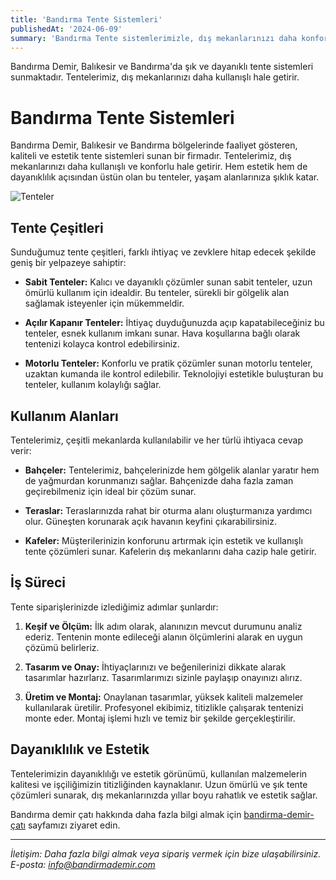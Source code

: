 ```yaml
---
title: 'Bandırma Tente Sistemleri'
publishedAt: '2024-06-09'
summary: 'Bandırma Tente sistemlerimizle, dış mekanlarınızı daha konforlu ve kullanışlı hale getiriyoruz. Bandırma Demir, şık ve dayanıklı tente çözümleri sunar.'
---
```


Bandırma Demir, Balıkesir ve Bandırma'da şık ve dayanıklı tente sistemleri sunmaktadır. Tentelerimiz, dış mekanlarınızı daha kullanışlı hale getirir.

# Bandırma Tente Sistemleri

Bandırma Demir, Balıkesir ve Bandırma bölgelerinde faaliyet gösteren, kaliteli ve estetik tente sistemleri sunan bir firmadır. Tentelerimiz, dış mekanlarınızı daha kullanışlı ve konforlu hale getirir. Hem estetik hem de dayanıklılık açısından üstün olan bu tenteler, yaşam alanlarınıza şıklık katar.

![Tenteler](/tenteler.png)

## Tente Çeşitleri

Sunduğumuz tente çeşitleri, farklı ihtiyaç ve zevklere hitap edecek şekilde geniş bir yelpazeye sahiptir:

- **Sabit Tenteler:** Kalıcı ve dayanıklı çözümler sunan sabit tenteler, uzun ömürlü kullanım için idealdir. Bu tenteler, sürekli bir gölgelik alan sağlamak isteyenler için mükemmeldir.
  
- **Açılır Kapanır Tenteler:** İhtiyaç duyduğunuzda açıp kapatabileceğiniz bu tenteler, esnek kullanım imkanı sunar. Hava koşullarına bağlı olarak tentenizi kolayca kontrol edebilirsiniz.
  
- **Motorlu Tenteler:** Konforlu ve pratik çözümler sunan motorlu tenteler, uzaktan kumanda ile kontrol edilebilir. Teknolojiyi estetikle buluşturan bu tenteler, kullanım kolaylığı sağlar.

## Kullanım Alanları

Tentelerimiz, çeşitli mekanlarda kullanılabilir ve her türlü ihtiyaca cevap verir:

- **Bahçeler:** Tentelerimiz, bahçelerinizde hem gölgelik alanlar yaratır hem de yağmurdan korunmanızı sağlar. Bahçenizde daha fazla zaman geçirebilmeniz için ideal bir çözüm sunar.
  
- **Teraslar:** Teraslarınızda rahat bir oturma alanı oluşturmanıza yardımcı olur. Güneşten korunarak açık havanın keyfini çıkarabilirsiniz.
  
- **Kafeler:** Müşterilerinizin konforunu artırmak için estetik ve kullanışlı tente çözümleri sunar. Kafelerin dış mekanlarını daha cazip hale getirir.

## İş Süreci

Tente siparişlerinizde izlediğimiz adımlar şunlardır:

1. **Keşif ve Ölçüm:** İlk adım olarak, alanınızın mevcut durumunu analiz ederiz. Tentenin monte edileceği alanın ölçümlerini alarak en uygun çözümü belirleriz.
  
2. **Tasarım ve Onay:** İhtiyaçlarınızı ve beğenilerinizi dikkate alarak tasarımlar hazırlarız. Tasarımlarımızı sizinle paylaşıp onayınızı alırız.
  
3. **Üretim ve Montaj:** Onaylanan tasarımlar, yüksek kaliteli malzemeler kullanılarak üretilir. Profesyonel ekibimiz, titizlikle çalışarak tentenizi monte eder. Montaj işlemi hızlı ve temiz bir şekilde gerçekleştirilir.

## Dayanıklılık ve Estetik

Tentelerimizin dayanıklılığı ve estetik görünümü, kullanılan malzemelerin kalitesi ve işçiliğimizin titizliğinden kaynaklanır. Uzun ömürlü ve şık tente çözümleri sunarak, dış mekanlarınızda yıllar boyu rahatlık ve estetik sağlar.

Bandırma demir çatı hakkında daha fazla bilgi almak için [bandirma-demir-çatı](bandirma-demir-çatı)  sayfamızı ziyaret edin.


---

*İletişim: Daha fazla bilgi almak veya sipariş vermek için bize ulaşabilirsiniz. E-posta: info@bandirmademir.com*


